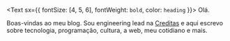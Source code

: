 <Text sx={{ fontSize: [4, 5, 6], fontWeight: `bold`, color: `heading` }}>
  Olá.
</Text>

Boas-vindas ao meu blog. Sou engineering lead na [Creditas](https://www.creditas.com) e aqui escrevo sobre tecnologia, programação, cultura, a web, meu cotidiano e mais.
